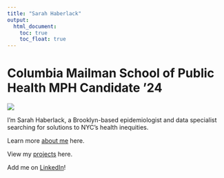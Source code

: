 ```yaml
---
title: "Sarah Haberlack"
output: 
  html_document:
    toc: true
    toc_float: true
---
```

# Columbia Mailman School of Public Health MPH Candidate '24
![](images/profile.jpeg)

I'm Sarah Haberlack, a Brooklyn-based epidemiologist and data specialist searching for solutions to NYC's health inequities.


Learn more [about me](about.html) here. 

View my [projects](projects.html) here.

Add me on [LinkedIn](https://www.linkedin.com/in/sarah-haberlack/)!

